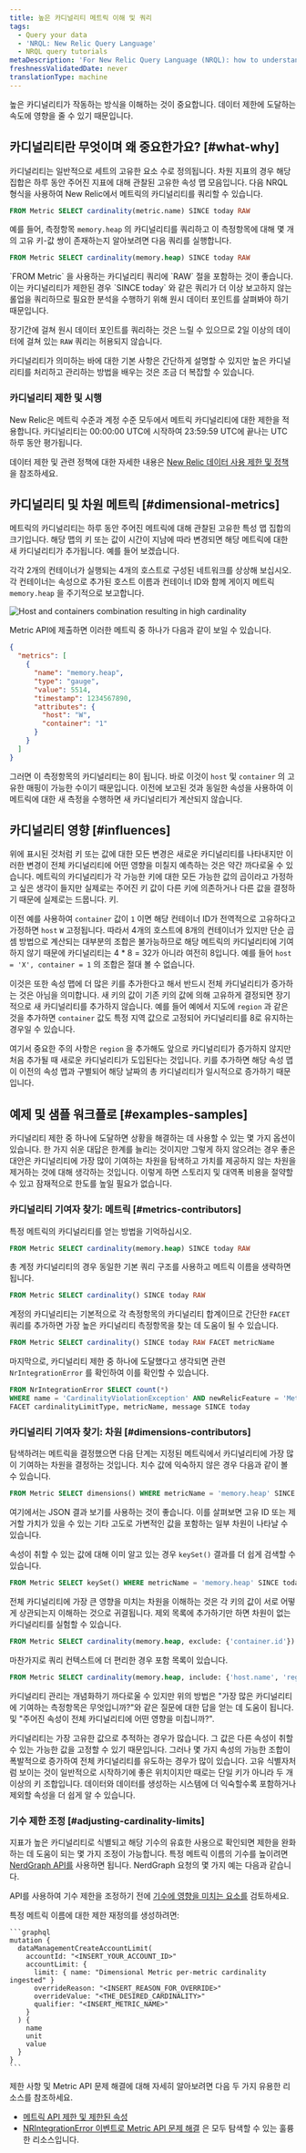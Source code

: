 ```yaml
---
title: 높은 카디널리티 메트릭 이해 및 쿼리
tags:
  - Query your data
  - 'NRQL: New Relic Query Language'
  - NRQL query tutorials
metaDescription: 'For New Relic Query Language (NRQL): how to understand high cardinality metrics and successfully query for them using NRQL.'
freshnessValidatedDate: never
translationType: machine
---
```


높은 카디널리티가 작동하는 방식을 이해하는 것이 중요합니다. 데이터 제한에 도달하는 속도에 영향을 줄 수 있기 때문입니다.

## 카디널리티란 무엇이며 왜 중요한가요? [#what-why]

카디널리티는 일반적으로 세트의 고유한 요소 수로 정의됩니다. 차원 지표의 경우 해당 집합은 하루 동안 주어진 지표에 대해 관찰된 고유한 속성 맵 모음입니다. 다음 NRQL 형식을 사용하여 New Relic에서 메트릭의 카디널리티를 쿼리할 수 있습니다.

```sql
FROM Metric SELECT cardinality(metric.name) SINCE today RAW
```

예를 들어, 측정항목 `memory.heap` 의 카디널리티를 쿼리하고 이 측정항목에 대해 몇 개의 고유 키-값 쌍이 존재하는지 알아보려면 다음 쿼리를 실행합니다.

```sql
FROM Metric SELECT cardinality(memory.heap) SINCE today RAW
```

<Callout variant="tip">
  `FROM Metric` 을 사용하는 카디널리티 쿼리에 `RAW` 절을 포함하는 것이 좋습니다. 이는 카디널리티가 제한된 경우 `SINCE today` 와 같은 쿼리가 더 이상 보고하지 않는 롤업을 쿼리하므로 필요한 분석을 수행하기 위해 원시 데이터 포인트를 살펴봐야 하기 때문입니다.

  장기간에 걸쳐 원시 데이터 포인트를 쿼리하는 것은 느릴 수 있으므로 2일 이상의 데이터에 걸쳐 있는 `RAW` 쿼리는 허용되지 않습니다.
</Callout>

카디널리티가 의미하는 바에 대한 기본 사항은 간단하게 설명할 수 있지만 높은 카디널리티를 처리하고 관리하는 방법을 배우는 것은 조금 더 복잡할 수 있습니다.

### 카디널리티 제한 및 시행

New Relic은 메트릭 수준과 계정 수준 모두에서 메트릭 카디널리티에 대한 제한을 적용합니다. 카디널리티는 00:00:00 UTC에 시작하여 23:59:59 UTC에 끝나는 UTC 하루 동안 평가됩니다.

데이터 제한 및 관련 정책에 대한 자세한 내용은 [New Relic 데이터 사용 제한 및 정책](/docs/licenses/license-information/general-usage-licenses/new-relic-data-usage-limits-policies/) 을 참조하세요.

## 카디널리티 및 차원 메트릭 [#dimensional-metrics]

메트릭의 카디널리티는 하루 동안 주어진 메트릭에 대해 관찰된 고유한 특성 맵 집합의 크기입니다. 해당 맵의 키 또는 값이 시간이 지남에 따라 변경되면 해당 메트릭에 대한 새 카디널리티가 추가됩니다. 예를 들어 보겠습니다.

각각 2개의 컨테이너가 실행되는 4개의 호스트로 구성된 네트워크를 상상해 보십시오. 각 컨테이너는 속성으로 추가된 호스트 이름과 컨테이너 ID와 함께 게이지 메트릭 `memory.heap` 을 주기적으로 보고합니다.

<img title="Multiple hosts with multiple containers" alt="Host and containers combination resulting in high cardinality" src="/images/queries-nrql_diagram_high-cardinality-metrics.webp" />

Metric API에 제출하면 이러한 메트릭 중 하나가 다음과 같이 보일 수 있습니다.

```json
{
  "metrics": [
    {
      "name": "memory.heap",
      "type": "gauge",
      "value": 5514,
      "timestamp": 1234567890,
      "attributes": {
        "host": "W",
        "container": "1"
      }
    }
  ]
}
```

그러면 이 측정항목의 카디널리티는 8이 됩니다. 바로 이것이 `host` 및 `container` 의 고유한 매핑이 가능한 수이기 때문입니다. 이전에 보고된 것과 동일한 속성을 사용하여 이 메트릭에 대한 새 측정을 수행하면 새 카디널리티가 계산되지 않습니다.

## 카디널리티 영향 [#influences]

위에 표시된 것처럼 키 또는 값에 대한 모든 변경은 새로운 카디널리티를 나타내지만 이러한 변경이 전체 카디널리티에 어떤 영향을 미칠지 예측하는 것은 약간 까다로울 수 있습니다. 메트릭의 카디널리티가 각 가능한 키에 대한 모든 가능한 값의 곱이라고 가정하고 싶은 생각이 들지만 실제로는 주어진 키 값이 다른 키에 의존하거나 다른 값을 결정하기 때문에 실제로는 드뭅니다. 키.

이전 예를 사용하여 `container` 값이 `1` 이면 해당 컨테이너 ID가 전역적으로 고유하다고 가정하면 `host` `W` 고정됩니다. 따라서 4개의 호스트에 8개의 컨테이너가 있지만 단순 곱셈 방법으로 계산되는 대부분의 조합은 불가능하므로 해당 메트릭의 카디널리티에 기여하지 않기 때문에 카디널리티는 4 \* 8 = 32가 아니라 여전히 8입니다. 예를 들어 `host = 'X', container = 1` 의 조합은 절대 볼 수 없습니다.

이것은 또한 속성 맵에 더 많은 키를 추가한다고 해서 반드시 전체 카디널리티가 증가하는 것은 아님을 의미합니다. 새 키의 값이 기존 키의 값에 의해 고유하게 결정되면 장기적으로 새 카디널리티를 추가하지 않습니다. 예를 들어 예에서 지도에 `region` 과 같은 것을 추가하면 `container` 값도 특정 지역 값으로 고정되어 카디널리티를 8로 유지하는 경우일 수 있습니다.

여기서 중요한 주의 사항은 `region` 을 추가해도 앞으로 카디널리티가 증가하지 않지만 처음 추가될 때 새로운 카디널리티가 도입된다는 것입니다. 키를 추가하면 해당 속성 맵이 이전의 속성 맵과 구별되어 해당 날짜의 총 카디널리티가 일시적으로 증가하기 때문입니다.

## 예제 및 샘플 워크플로 [#examples-samples]

카디널리티 제한 중 하나에 도달하면 상황을 해결하는 데 사용할 수 있는 몇 가지 옵션이 있습니다. 한 가지 쉬운 대답은 한계를 늘리는 것이지만 그렇게 하지 않으려는 경우 좋은 대안은 카디널리티에 가장 많이 기여하는 차원을 탐색하고 가치를 제공하지 않는 차원을 제거하는 것에 대해 생각하는 것입니다. 이렇게 하면 스토리지 및 대역폭 비용을 절약할 수 있고 잠재적으로 한도를 높일 필요가 없습니다.

### 카디널리티 기여자 찾기: 메트릭 [#metrics-contributors]

특정 메트릭의 카디널리티를 얻는 방법을 기억하십시오.

```sql
FROM Metric SELECT cardinality(memory.heap) SINCE today RAW
```

총 계정 카디널리티의 경우 동일한 기본 쿼리 구조를 사용하고 메트릭 이름을 생략하면 됩니다.

```sql
FROM Metric SELECT cardinality() SINCE today RAW
```

계정의 카디널리티는 기본적으로 각 측정항목의 카디널리티 합계이므로 간단한 `FACET` 쿼리를 추가하면 가장 높은 카디널리티 측정항목을 찾는 데 도움이 될 수 있습니다.

```sql
FROM Metric SELECT cardinality() SINCE today RAW FACET metricName
```

마지막으로, 카디널리티 제한 중 하나에 도달했다고 생각되면 관련 `NrIntegrationError` 를 확인하여 이를 확인할 수 있습니다.

```sql
FROM NrIntegrationError SELECT count(*) 
WHERE name = 'CardinalityViolationException' AND newRelicFeature = 'Metrics' 
FACET cardinalityLimitType, metricName, message SINCE today 
```

### 카디널리티 기여자 찾기: 차원 [#dimensions-contributors]

탐색하려는 메트릭을 결정했으면 다음 단계는 지정된 메트릭에서 카디널리티에 가장 많이 기여하는 차원을 결정하는 것입니다. 치수 값에 익숙하지 않은 경우 다음과 같이 볼 수 있습니다.

```sql
FROM Metric SELECT dimensions() WHERE metricName = 'memory.heap' SINCE today RAW
```

여기에서는 JSON 결과 보기를 사용하는 것이 좋습니다. 이를 살펴보면 고유 ID 또는 제거할 가치가 있을 수 있는 기타 고도로 가변적인 값을 포함하는 일부 차원이 나타날 수 있습니다.

속성이 취할 수 있는 값에 대해 이미 알고 있는 경우 `keySet()` 결과를 더 쉽게 검색할 수 있습니다.

```sql
FROM Metric SELECT keySet() WHERE metricName = 'memory.heap' SINCE today RAW
```

전체 카디널리티에 가장 큰 영향을 미치는 차원을 이해하는 것은 각 키의 값이 서로 어떻게 상관되는지 이해하는 것으로 귀결됩니다. 제외 목록에 추가하기만 하면 차원이 없는 카디널리티를 실험할 수 있습니다.

```sql
FROM Metric SELECT cardinality(memory.heap, exclude: {'container.id'}) SINCE today RAW
```

마찬가지로 쿼리 컨텍스트에 더 편리한 경우 포함 목록이 있습니다.

```sql
FROM Metric SELECT cardinality(memory.heap, include: {'host.name', 'region'}) SINCE today RAW
```

카디널리티 관리는 개념화하기 까다로울 수 있지만 위의 방법은 &quot;가장 많은 카디널리티에 기여하는 측정항목은 무엇입니까?&quot;와 같은 질문에 대한 답을 얻는 데 도움이 됩니다. 및 &quot;주어진 속성이 전체 카디널리티에 어떤 영향을 미칩니까?&quot;.

카디널리티는 가장 고유한 값으로 추적하는 경우가 많습니다. 그 값은 다른 속성이 취할 수 있는 가능한 값을 고정할 수 있기 때문입니다. 그러나 몇 가지 속성의 가능한 조합이 폭발적으로 증가하여 전체 카디널리티를 유도하는 경우가 많이 있습니다. 고유 식별자처럼 보이는 것이 일반적으로 시작하기에 좋은 위치이지만 때로는 단일 키가 아니라 두 개 이상의 키 조합입니다. 데이터와 데이터를 생성하는 시스템에 더 익숙할수록 포함하거나 제외할 속성을 더 쉽게 알 수 있습니다.

### 기수 제한 조정 [#adjusting-cardinality-limits]

지표가 높은 카디널리티로 식별되고 해당 기수의 유효한 사용으로 확인되면 제한을 완화하는 데 도움이 되는 몇 가지 조정이 가능합니다. 특정 메트릭 이름의 기수를 높이려면 [NerdGraph API를](/docs/apis/nerdgraph/get-started/introduction-new-relic-nerdgraph) 사용하면 됩니다. NerdGraph 요청의 몇 가지 예는 다음과 같습니다.

API를 사용하여 기수 제한을 조정하기 전에 [기수에 영향을 미치는 요소를](#influences) 검토하세요.

<CollapserGroup>
  <Collapser id="api-create-qualified-limit-override" title="메트릭 이름에 대한 제한 재정의 생성">
    특정 메트릭 이름에 대한 제한 재정의를 생성하려면:

    ```graphql
    mutation {
      dataManagementCreateAccountLimit(
        accountId: "<INSERT_YOUR_ACCOUNT_ID>"
        accountLimit: {
          limit: { name: "Dimensional Metric per-metric cardinality ingested" }
          overrideReason: "<INSERT_REASON_FOR_OVERRIDE>"
          overrideValue: "<THE_DESIRED_CARDINALITY>"
          qualifier: "<INSERT_METRIC_NAME>"
        }
      ) {
        name
        unit
        value
      }
    }
    ```
  </Collapser>
</CollapserGroup>

<Callout variant="tip">
  제한 사항 및 Metric API 문제 해결에 대해 자세히 알아보려면 다음 두 가지 유용한 리소스를 참조하세요.

  * [메트릭 API 제한 및 제한된 속성](/docs/telemetry-data-platform/ingest-apis/metric-api/metric-api-limits-restricted-attributes/)
  * [NRIntegrationError 이벤트로 Metric API 문제 해결](/docs/telemetry-data-platform/ingest-apis/metric-api/troubleshoot-nrintegrationerror-events/) 은 모두 탐색할 수 있는 훌륭한 리소스입니다.
</Callout>